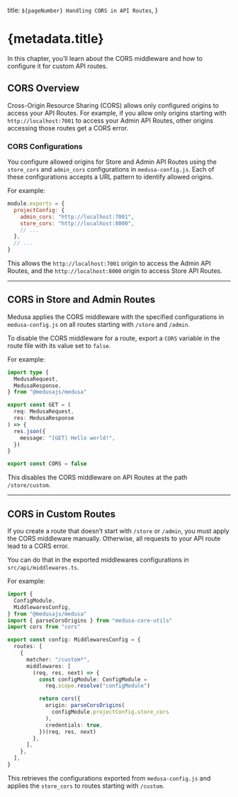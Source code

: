   title: `${pageNumber} Handling CORS in API Routes`,
}

# {metadata.title}

In this chapter, you’ll learn about the CORS middleware and how to configure it for custom API routes.

## CORS Overview

Cross-Origin Resource Sharing (CORS) allows only configured origins to access your API Routes. For example, if you allow only origins starting with `http://localhost:7001` to access your Admin API Routes, other origins accessing those routes get a CORS error.

### CORS Configurations

You configure allowed origins for Store and Admin API Routes using the `store_cors` and `admin_cors` configurations in `medusa-config.js`. Each of these configurations accepts a URL pattern to identify allowed origins.

For example:

```js title="medusa-config.js"
module.exports = {
  projectConfig: {
    admin_cors: "http://localhost:7001",
    store_cors: "http://localhost:8000",
    // ...
  },
  // ...
}
```

This allows the `http://localhost:7001` origin to access the Admin API Routes, and the `http://localhost:8000` origin to access Store API Routes.

---

## CORS in Store and Admin Routes

Medusa applies the CORS middleware with the specified configurations in `medusa-config.js` on all routes starting with `/store` and `/admin`.

To disable the CORS middleware for a route, export a `CORS` variable in the route file with its value set to `false`.

For example:

```ts title="src/api/store/custom/route.ts" highlights={[["15"]]}
import type { 
  MedusaRequest, 
  MedusaResponse,
} from "@medusajs/medusa"

export const GET = (
  req: MedusaRequest,
  res: MedusaResponse
) => {
  res.json({
    message: "[GET] Hello world!",
  })
}

export const CORS = false
```

This disables the CORS middleware on API Routes at the path `/store/custom`.

---

## CORS in Custom Routes

If you create a route that doesn’t start with `/store` or `/admin`, you must apply the CORS middleware manually. Otherwise, all requests to your API route lead to a CORS error.

You can do that in the exported middlewares configurations in `src/api/middlewares.ts`.

For example:


```ts title="src/api/middlewares.ts" highlights={highlights}
import {
  ConfigModule,
  MiddlewaresConfig,
} from "@medusajs/medusa"
import { parseCorsOrigins } from "medusa-core-utils"
import cors from "cors"

export const config: MiddlewaresConfig = {
  routes: [
    {
      matcher: "/custom*",
      middlewares: [
        (req, res, next) => {
          const configModule: ConfigModule =
            req.scope.resolve("configModule")

          return cors({
            origin: parseCorsOrigins(
              configModule.projectConfig.store_cors
            ),
            credentials: true,
          })(req, res, next)
        },
      ],
    },
  ],
}
```

This retrieves the configurations exported from `medusa-config.js` and applies the `store_cors` to routes starting with `/custom`.
